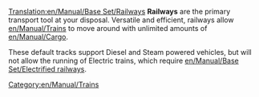 [[Translation:en/Manual/Base Set/Railways]]
'''Railways''' are the primary transport tool at your disposal. Versatile and efficient, railways allow [[en/Manual/Trains]] to move around with unlimited amounts of [[en/Manual/Cargo]].

These default tracks support Diesel and Steam powered vehicles, but will not allow the running of Electric trains, which require [[en/Manual/Base Set/Electrified railways]].

[[Category:en/Manual/Trains]]